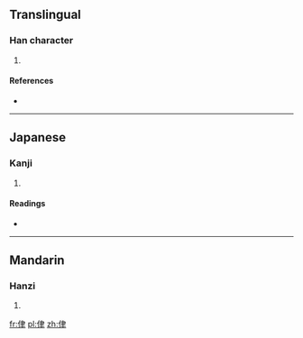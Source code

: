 ==Translingual==

===Han character===
{{Han char|rn=9|rad=人|as=06|sn=8|four=|canj=人中手 (OLQ)}}

# {{defn|Han|sort=人06}}

====References====
* {{Han ref|kx=0102.070|dkj=00596|hdz=10154.060|uh=4F93|ud=20371}}

----

==Japanese==

===Kanji===
{{ja-kanji|grade=|rs=人06}}

# {{defn|lang=ja|sort=人06}}

====Readings====
* {{ja-readings|on=[[ろつ]] (rotsu), [[ろち]] (rochi)|kun=[[きいさま]] (kiisama)}}

----

==Mandarin==

===Hanzi===
{{cmn-hanzi|pin=[[lù]] ([[lu4]])|wg=lu<sup>4</sup>}}

# {{defn|lang=cmn|sort=人06}}

[[fr:侓]]
[[pl:侓]]
[[zh:侓]]